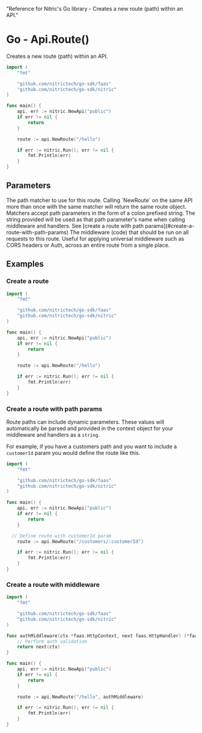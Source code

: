   "Reference for Nitric's Go library - Creates a new route (path) within an API."

# Go - Api.Route()

Creates a new route (path) within an API.

```go
import (
	"fmt"

	"github.com/nitrictech/go-sdk/faas"
	"github.com/nitrictech/go-sdk/nitric"
)

func main() {
	api, err := nitric.NewApi("public")
	if err != nil {
		return
	}

	route := api.NewRoute("/hello")

	if err := nitric.Run(); err != nil {
		fmt.Println(err)
	}
}
```

## Parameters

<Properties>
  <Property name="match" required type="string">
    The path matcher to use for this route. Calling `NewRoute` on the same API
    more than once with the same matcher will return the same route object.
    Matchers accept path parameters in the form of a colon prefixed string. The
    string provided will be used as that path parameter's name when calling
    middleware and handlers. See [create a route with path
    params](#create-a-route-with-path-params)
  </Property>
  <Property name="middleware" type="...HttpMiddleware">
    The middleware (code) that should be run on all requests to this route.
    Useful for applying universal middleware such as CORS headers or Auth,
    across an entire route from a single place.
  </Property>
</Properties>

## Examples

### Create a route

```go
import (
	"fmt"

	"github.com/nitrictech/go-sdk/faas"
	"github.com/nitrictech/go-sdk/nitric"
)

func main() {
	api, err := nitric.NewApi("public")
	if err != nil {
		return
	}

	route := api.NewRoute("/hello")

	if err := nitric.Run(); err != nil {
		fmt.Println(err)
	}
}
```

### Create a route with path params

Route paths can include dynamic parameters. These values will automatically be parsed and provided in the context object for your middleware and handlers as a `string`.

For example, if you have a customers path and you want to include a `customerId` param you would define the route like this.

```go
import (
	"fmt"

	"github.com/nitrictech/go-sdk/faas"
	"github.com/nitrictech/go-sdk/nitric"
)

func main() {
	api, err := nitric.NewApi("public")
	if err != nil {
		return
	}

  // Define route with customerId param
	route := api.NewRoute("/customers/:customerId")

	if err := nitric.Run(); err != nil {
		fmt.Println(err)
	}
}
```

### Create a route with middleware

```go
import (
	"fmt"

	"github.com/nitrictech/go-sdk/faas"
	"github.com/nitrictech/go-sdk/nitric"
)

func authMiddleware(ctx *faas.HttpContext, next faas.HttpHandler) (*faas.HttpContext, error) {
	// Perform auth validation
	return next(ctx)
}

func main() {
	api, err := nitric.NewApi("public")
	if err != nil {
		return
	}

	route := api.NewRoute("/hello", authMiddleware)

	if err := nitric.Run(); err != nil {
		fmt.Println(err)
	}
}
```
